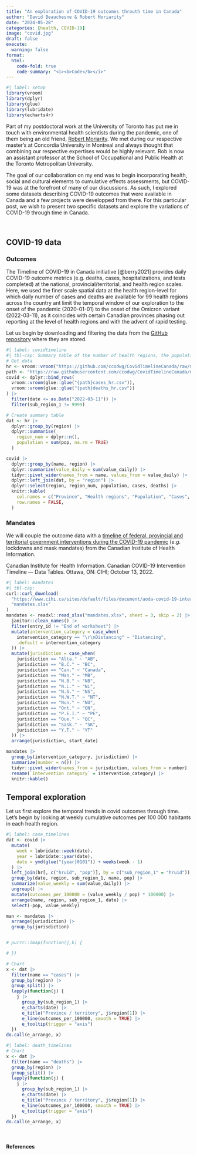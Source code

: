 ```yaml
---
title: "An exploration of COVID-19 outcomes throuth time in Canada"
author: "David Beauchesne & Robert Moriarity"
date: "2024-05-28"
categories: [health, COVID-19]
image: "covid.jpg"
draft: false
execute:
  warning: false
format:
  html:
    code-fold: true
    code-summary: "<i><b>Code</b></i>"
---
```


```r
#| label: setup
library(vroom)
library(dplyr)
library(glue)
library(lubridate)
library(echarts4r)
```

Part of my postdoctoral work at the University of Toronto has put me in touch with environmental health scientists during the pandemic, one of them being an old friend, [Robert Moriarity](https://www.torontomu.ca/occupational-public-health/about/people/faculty/rob-moriarity/). We met during our respective master's at Concordia University in Montreal and always thought that combining our respective expertises would be highly relevant. Rob is now an assistant professor at the School of Occupational and Public Health at the Toronto Metropolitan University. 

The goal of our collaboration on my end was to begin incorporating health, social and cultural elements to cumulative effects assessments, but COVID-19 was at the forefront of many of our discussions. As such, I explored some datasets describing COVID-19 outcomes that were available in Canada and a few projects were developped from there. For this particular post, we wish to present two specific datasets and explore the variations of COVID-19 through time in Canada.

<br> 

## COVID-19 data

### Outcomes

The Timeline of COVID-19 in Canada initiative [@berry2021] provides daily COVID-19 outcome metrics (e.g. deaths, cases, hospitalizations, and tests completed) at the national, provincial/territorial, and health region scales. Here, we used the finer scale spatial data at the health region-level for which daily number of cases and deaths are available for 99 health regions across the country ant limit the temporal window of our exploration to the onset of the pandemic (2020-01-01) to the onset of the Omicron variant (2022-03-11), as it coincides with certain Canadian provinces phasing out reporting at the level of health regions and with the advent of rapid testing.

Let us begin by downloading and filtering the data from the [GitHub repository](https://github.com/ccodwg/CovidTimelineCanada/) where they are stored.

```r
#| label: covidtimeline
#| tbl-cap: Summary table of the number of health regions, the population size and the number of COVID-19 outcomes (*i.e.* cases and deaths) in Canadian provinces and territories between 2020-01-01 and 2022-03-11.
# Get data
hr <- vroom::vroom("https://github.com/ccodwg/CovidTimelineCanada/raw/main/geo/hr.csv")
path <- "https://raw.githubusercontent.com/ccodwg/CovidTimelineCanada/main/data/hr/"
covid <- dplyr::bind_rows(
  vroom::vroom(glue::glue("{path}cases_hr.csv")),
  vroom::vroom(glue::glue("{path}deaths_hr.csv"))
) |>
  filter(date <= as.Date("2022-03-11")) |>
  filter(sub_region_1 != 9999)

# Create summary table
dat <- hr |>
  dplyr::group_by(region) |>
  dplyr::summarise(
    region_num = dplyr::n(),
    population = sum(pop, na.rm = TRUE)
  )

covid |>
  dplyr::group_by(name, region) |>
  dplyr::summarize(value_daily = sum(value_daily)) |>
  tidyr::pivot_wider(names_from = name, values_from = value_daily) |>
  dplyr::left_join(dat, by = "region") |>
  dplyr::select(region, region_num, population, cases, deaths) |>
  knitr::kable(
    col.names = c("Province", "Health regions", "Population", "Cases", "Deaths"),
    row.names = FALSE,
  )
```

### Mandates

We will couple the outcome data with a [timeline of federal, provincial and territorial government interventions during the COVID-19 pandemic](https://www.cihi.ca/en/canadian-covid-19-intervention-timeline) (*e.g.* lockdowns and mask mandates) from the Canadian Institute of Health Information. 


Canadian Institute for Health Information. Canadian COVID-19 Intervention Timeline — Data Tables. Ottawa, ON: CIHI; October 13, 2022. 

```r
#| label: mandates
#| tbl-cap:
curl::curl_download(
  "https://www.cihi.ca/sites/default/files/document/aoda-covid-19-intervention-timeline-in-canada-en.xlsx",
  "mandates.xlsx"
)
mandates <- readxl::read_xlsx("mandates.xlsx", sheet = 3, skip = 2) |>
  janitor::clean_names() |>
  filter(entry_id != "End of worksheet") |>
  mutate(intervention_category = case_when(
    intervention_category == "\r\nDistancing" ~ "Distancing",
    .default = intervention_category
  )) |>
  mutate(jurisdiction = case_when(
    jurisdiction == "Alta." ~ "AB",
    jurisdiction == "B.C." ~ "BC",
    jurisdiction == "Can." ~ "Canada",
    jurisdiction == "Man." ~ "MB",
    jurisdiction == "N.B." ~ "NB",
    jurisdiction == "N.L." ~ "NL",
    jurisdiction == "N.S." ~ "NS",
    jurisdiction == "N.W.T." ~ "NT",
    jurisdiction == "Nun." ~ "NU",
    jurisdiction == "Ont." ~ "ON",
    jurisdiction == "P.E.I." ~ "PE",
    jurisdiction == "Que." ~ "QC",
    jurisdiction == "Sask." ~ "SK",
    jurisdiction == "Y.T." ~ "YT"
  )) |>
  arrange(jurisdiction, start_date)

mandates |>
  group_by(intervention_category, jurisdiction) |>
  summarize(number = n()) |>
  tidyr::pivot_wider(names_from = jurisdiction, values_from = number) |>
  rename(`Intervention category` = intervention_category) |>
  knitr::kable()
```

## Temporal exploration

Let us first explore the temporal trends in covid outcomes through time. Let's begin by looking at weekly cumulative outcomes per 100 000 habitants in each health region. 

```r
#| label: case_timelines
dat <- covid |>
  mutate(
    week = lubridate::week(date),
    year = lubridate::year(date),
    date = ymd(glue("{year}0101")) + weeks(week - 1)
  ) |>
  left_join(hr[, c("hruid", "pop")], by = c("sub_region_1" = "hruid")) |>
  group_by(date, region, sub_region_1, name, pop) |>
  summarize(value_weekly = sum(value_daily)) |>
  ungroup() |>
  mutate(outcomes_per_100000 = (value_weekly / pop) * 100000) |>
  arrange(name, region, sub_region_1, date) |>
  select(-pop, value_weekly)

man <- mandates |>
  arrange(jurisdiction) |>
  group_by(jurisdiction)


# purrr::imap(function(j,k) {

# })

# Chart
x <- dat |>
  filter(name == "cases") |>
  group_by(region) |>
  group_split() |>
  lapply(function(j) {
    j |>
      group_by(sub_region_1) |>
      e_charts(date) |>
      e_title("Province / territory", j$region[1]) |>
      e_line(outcomes_per_100000, smooth = TRUE) |>
      e_tooltip(trigger = "axis")
  })
do.call(e_arrange, x)
```

```r
#| label: death_timelines
# Chart
x <- dat |>
  filter(name == "deaths") |>
  group_by(region) |>
  group_split() |>
  lapply(function(j) {
    j |>
      group_by(sub_region_1) |>
      e_charts(date) |>
      e_title("Province / territory", j$region[1]) |>
      e_line(outcomes_per_100000, smooth = TRUE) |>
      e_tooltip(trigger = "axis")
  })
do.call(e_arrange, x)
```



<br> 

#### References

::: {#refs-main}
:::